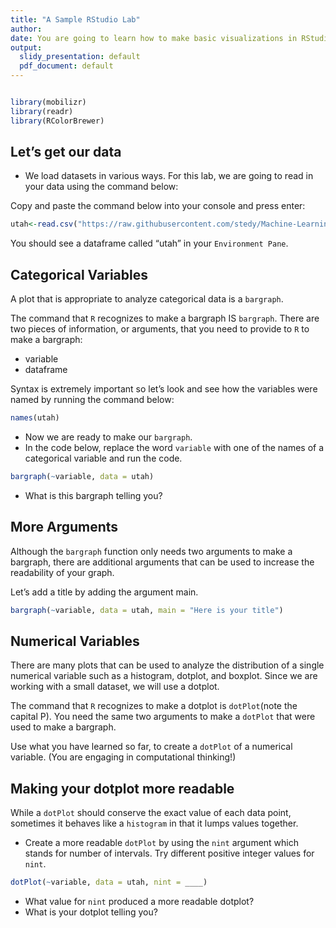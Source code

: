 ```yaml
---
title: "A Sample RStudio Lab"
author:
date: You are going to learn how to make basic visualizations in RStudio using your own data.
output:
  slidy_presentation: default
  pdf_document: default
---
```


```r
```

```r
library(mobilizr)
library(readr)
library(RColorBrewer)
```

## Let's get our data

-   We load datasets in various ways. For this lab, we are going to read in your data using the command below:

Copy and paste the command below into your console and press enter:

```r
utah<-read.csv("https://raw.githubusercontent.com/stedy/Machine-Learning-with-R-datasets/master/insurance.csv")
```

You should see a dataframe called "utah" in your `Environment Pane`.

## Categorical Variables

A plot that is appropriate to analyze categorical data is a `bargraph`.

The command that `R` recognizes to make a bargraph IS `bargraph`. There are two pieces of information, or arguments, that you need to provide to `R` to make a bargraph:

- variable
- dataframe

Syntax is extremely important so let's look and see how the variables were named by running the command below:

```r
names(utah)
```

- Now we are ready to make our `bargraph`.
- In the code below, replace the word `variable` with one of the names of a categorical variable and run the code.

```r
bargraph(~variable, data = utah)
```

- What is this bargraph telling you?

## More Arguments

Although the `bargraph` function only needs two arguments to make a bargraph, there are additional arguments that can be used to increase the readability of your graph. 

Let's add a title by adding the argument main.

```r
bargraph(~variable, data = utah, main = "Here is your title")
```


## Numerical Variables

There are many plots that can be used to analyze the distribution of a single numerical variable such as a histogram, dotplot, and boxplot. Since we are working with a small dataset, we will use a dotplot.

The command that `R` recognizes to make a dotplot is `dotPlot`(note the capital P). You need the same two arguments to make a `dotPlot` that were used to make a bargraph.

Use what you have learned so far, to create a `dotPlot` of a numerical variable. (You are engaging in computational thinking!)

## Making your dotplot more readable

While a `dotPlot` should conserve the exact value of each data point, sometimes it behaves like a `histogram` in that it lumps values together.

- Create a more readable `dotPlot` by using the `nint` argument which stands for number of intervals. Try different positive integer values for `nint`.


```r
dotPlot(~variable, data = utah, nint = ____)
```

- What value for `nint` produced a more readable dotplot?
- What is your dotplot telling you?


